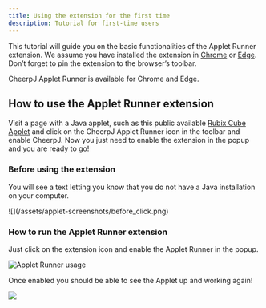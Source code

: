 ```yaml
---
title: Using the extension for the first time
description: Tutorial for first-time users
---
```



This tutorial will guide you on the basic functionalities of the Applet Runner extension. We assume you have installed the extension in <a href="https://chromewebstore.google.com/detail/cheerpj-applet-runner/bbmolahhldcbngedljfadjlognfaaein" target="_blank">Chrome</a> or <a href="https://microsoftedge.microsoft.com/addons/detail/cheerpj-applet-runner/ebfcpaoldmijengghefpohddmfpndmic" target="_blank">Edge</a>. Don’t forget to pin the extension to the browser’s toolbar.

CheerpJ Applet Runner is available for Chrome and Edge.

<div class="flex flex-wrap gap-3">
  <LinkButton
    type="primary"
    href="https://chrome.google.com/webstore/detail/cheerpj-applet-runner/bbmolahhldcbngedljfadjlognfaaein"
    label="Add to Chrome"
    iconLeft="openmoji:chrome"
  />

<LinkButton
	type="primary"
	href="https://microsoftedge.microsoft.com/addons/detail/cheerpj-applet-runner/ebfcpaoldmijengghefpohddmfpndmic"
	label="Add to Microsoft Edge"
	iconLeft="openmoji:edge"
/>
</div>

## How to use the Applet Runner extension

Visit a page with a Java applet, such as this public available <a href="http://schubart.net/rc/" target="_blank">Rubix Cube Applet</a> and click on the CheerpJ Applet Runner icon in the toolbar and enable CheerpJ. Now you just need to enable the extension in the popup and you are ready to go!

### Before using the extension

You will see a text letting you know that you do not have a Java installation on your computer.

<div class="mx-20">![](/assets/applet-screenshots/before_click.png)</div>

### How to run the Applet Runner extension

Just click on the extension icon and enable the Applet Runner in the popup.

<div class="mx-24">
	<img
		src="/assets/applet-screenshots/applet_runner_usage.png"
		class="m-0"
		alt="Applet Runner usage"
	/>
</div>

Once enabled you should be able to see the Applet up and working again!

![](/assets/applet-screenshots/applet_runner_demo.gif)
